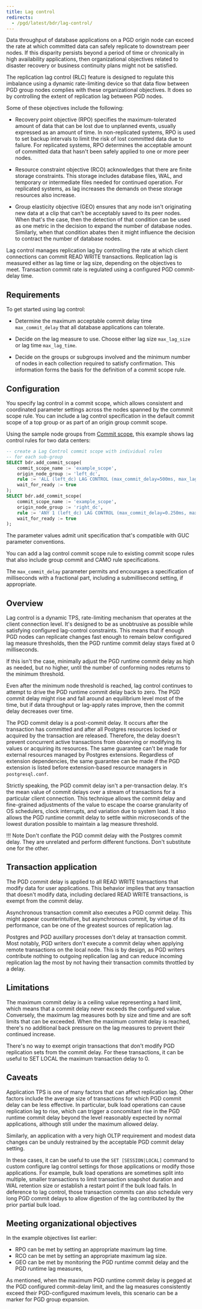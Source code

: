 ```yaml
---
title: Lag control
redirects:
  - /pgd/latest/bdr/lag-control/
---
```


Data throughput of database applications on a PGD origin node can
exceed the rate at which committed data can safely replicate to
downstream peer nodes. If this disparity persists beyond a period of
time or chronically in high availability applications, then
organizational objectives related to disaster recovery or business
continuity plans might not be satisfied.

The replication lag control (RLC) feature is designed to regulate this
imbalance using a dynamic rate-limiting device so that data flow between
PGD group nodes complies with these organizational objectives. It does so
by controlling the extent of replication lag between PGD nodes.

Some of these objectives include the following:

-  Recovery point objective (RPO) specifies the maximum-tolerated
   amount of data that can be lost due to unplanned events, usually
   expressed as an amount of time. In non-replicated systems, RPO
   is used to set backup intervals to limit the risk of lost committed
   data due to failure. For replicated systems, RPO determines the
   acceptable amount of committed data that hasn't been safely applied
   to one or more peer nodes.

-  Resource constraint objective (RCO) acknowledges that there are finite
   storage constraints. This storage includes database files, WAL, and
   temporary or intermediate files needed for continued operation.
   For replicated systems, as lag increases the demands on these storage
   resources also increase.

-  Group elasticity objective (GEO) ensures that any node isn't
   originating new data at a clip that can't be acceptably saved to
   its peer nodes. When that's the case, then the detection of that
   condition can be used as one metric in the decision to expand the
   number of database nodes. Similarly, when that condition abates then
   it might influence the decision to contract the number of database nodes.

Lag control manages replication lag by controlling the rate at which client
connections can commit READ WRITE transactions. Replication lag is
measured either as lag time or lag size, depending on the objectives
to meet. Transaction commit rate is regulated using a configured
PGD commit-delay time.

## Requirements

To get started using lag control:

-   Determine the maximum acceptable commit delay time `max_commit_delay` that all database applications can tolerate.

-   Decide on the lag measure to use. Choose either lag size `max_lag_size` or lag time `max_lag_time`.

-   Decide on the groups or subgroups involved and the minimum number of nodes in each collection required to satisfy confirmation. This information forms the basis for the definition of a commit scope rule.

## Configuration

You specify lag control in a commit scope, which allows consistent and coordinated parameter settings across the nodes spanned by the commmit scope rule. You can include a lag control specification in the default commit scope of a top group or as part of an origin group commit scope.

Using the sample node groups from [Commit scope](commit-scopes), this example shows lag control rules for two data centers:

```sql
-- create a Lag Control commit scope with individual rules
-- for each sub-group
SELECT bdr.add_commit_scope(
    commit_scope_name := 'example_scope',
    origin_node_group := 'left_dc',
    rule := 'ALL (left_dc) LAG CONTROL (max_commit_delay=500ms, max_lag_time=30s) AND ANY 1 (right_dc) LAG CONTROL (max_commit_delay=500ms, max_lag_time=30s)',
    wait_for_ready := true
);
SELECT bdr.add_commit_scope(
    commit_scope_name := 'example_scope',
    origin_node_group := 'right_dc',
    rule := 'ANY 1 (left_dc) LAG CONTROL (max_commit_delay=0.250ms, max_lag_size=100MB) AND ALL (right_dc) LAG CONTROL (max_commit_delay=0.250ms, max_lag_size=100MB)',
    wait_for_ready := true
);
```

The parameter values admit unit specification that's compatible with GUC parameter conventions.

You can add a lag control commit scope rule to existing commit scope rules that also include group commit and CAMO rule specifications.

The `max_commit_delay` parameter permits and encourages a specification of milliseconds with a fractional part, including a submillisecond setting, if appropriate.

## Overview

Lag control is a dynamic TPS, rate-limiting mechanism that operates at the client
connection level. It's designed to be as unobtrusive as possible while
satisfying configured lag-control constraints. This means that if enough
PGD nodes can replicate changes fast enough to remain below configured
lag measure thresholds, then the PGD runtime commit delay stays fixed
at 0 milliseconds.

If this isn't the case, minimally
adjust the PGD runtime commit delay as high as needed, but no higher, until the number of
conforming nodes returns to the minimum threshold.

Even after the minimum node threshold is reached, lag control continues to attempt
to drive the PGD runtime commit delay back to zero. The PGD commit delay
might rise and fall around an equilibrium level most of the time, but if
data throughput or lag-apply rates improve, then the commit delay
decreases over time.

The PGD commit delay is a post-commit delay. It occurs after the transaction
has committed and after all Postgres resources locked or acquired by the
transaction are released. Therefore, the delay doesn't prevent
concurrent active transactions from observing or modifying its values or
acquiring its resources. The same guarantee can't be made for external
resources managed by Postgres extensions. Regardless of extension
dependencies, the same guarantee can be made if the PGD extension is listed
before extension-based resource managers in `postgresql.conf`.

Strictly speaking, the PGD commit delay isn't a per-transaction delay.
It's the mean value of commit delays over a stream of transactions for a
particular client connection. This technique allows the commit delay and
fine-grained adjustments of the value to escape the coarse granularity of
OS schedulers, clock interrupts, and variation due to system load. It also
allows the PGD runtime commit delay to settle within microseconds of the
lowest duration possible to maintain a lag measure threshold.

!!! Note
   Don't conflate the PGD commit delay with the Postgres
   commit delay. They are unrelated and perform different functions. Don't
   substitute one for the other.

## Transaction application

The PGD commit delay is applied to all READ WRITE transactions that
modify data for user applications. This behavior implies that any transaction
that doesn't modify data, including declared READ WRITE transactions,
is exempt from the commit delay.

Asynchronous transaction commit also executes a PGD commit delay. This
might appear counterintuitive, but asynchronous commit, by virtue of its
performance, can be one of the greatest sources of replication lag.

Postgres and PGD auxillary processes don't delay at transaction commit.
Most notably, PGD writers don't execute a commit delay when applying
remote transactions on the local node. This is by design, as PGD writers
contribute nothing to outgoing replication lag and can reduce incoming
replication lag the most by not having their transaction commits throttled
by a delay.

## Limitations

The maximum commit delay is a ceiling value representing a hard limit,
which means that a commit delay never exceeds the configured value.
Conversely, the maximum lag measures both by size and time and
are soft limits that can be exceeded. When the maximum commit delay is reached,
there's no additional back pressure on the lag measures to prevent their
continued increase.

There's no way to exempt origin transactions that don't modify PGD
replication sets from the commit delay. For these transactions, it
can be useful to SET LOCAL the maximum transaction delay to 0.

## Caveats

Application TPS is one of many factors that can affect replication lag.
Other factors include the average size of transactions for which PGD commit
delay can be less effective. In particular, bulk load operations can
cause replication lag to rise, which can trigger a concomitant rise in
the PGD runtime commit delay beyond the level reasonably expected by normal
applications, although still under the maximum allowed delay.

Similarly, an application with a very high OLTP requirement and modest
data changes can be unduly restrained by the acceptable PGD commit delay
setting.

In these cases, it can be useful to use the `SET [SESSION|LOCAL]` command to
custom configure lag control settings for those applications or modify
those applications. For example, bulk load operations are sometimes split
into multiple, smaller transactions to limit transaction snapshot duration
and WAL retention size or establish a restart point if the bulk load fails.
In deference to lag control, those transaction commits can also schedule very
long PGD commit delays to allow digestion of the lag contributed by the
prior partial bulk load.

## Meeting organizational objectives

In the example objectives list earlier:

-   RPO can be met by setting an appropriate maximum lag time.
-   RCO can be met by setting an appropriate maximum lag size.
-   GEO can be met by monitoring the PGD runtime commit delay
    and the PGD runtime lag measures,

As mentioned, when the maximum PGD runtime commit delay is
pegged at the PGD configured commit-delay limit, and the lag
measures consistently exceed their PGD-configured maximum
levels, this scenario can be a marker for PGD group expansion.
